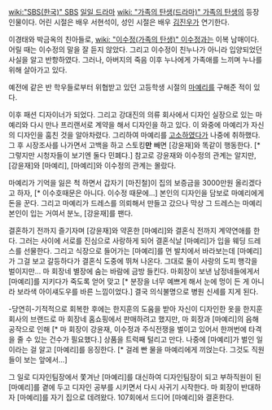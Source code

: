 [[wiki:"SBS(한국)" SBS]] [[일일 드라마]] [[wiki: "가족의 탄생(드라마)" 가족의 탄생]]의 등장 인물이다. 어린 시절은 배우 서현석이, 성인 시절은 배우 [[김진우]]가 연기한다.

이경태와 박금옥의 친아들로, [[wiki: "이수정(가족의 탄생)" 이수정]]과는 이복 남매이다. 어릴 때는 이수정의 말을 잘 듣지 않았다. 그리고 이수정이 친누나가 아니라 입양되었던 사실을 알고 반항하였다. 그러나, 아버지의 죽음 이후 누나에게 가족애를 느끼며 누나를 위해 살아가고 있다. 

예전에 같은 반 학우들로부터 위협받고 있던 고등학생 시절의 [[마예리]]를 구해준 적이 있다.

이후 패션 디자이너가 되었다. 그리고 강대진의 의류 회사에서 디자인 실장으로 있는 마예리와 다시 만나 프리랜서로 계약을 해서 디자인을 하고 있다. 이 와중에 마예리가 자신의 디자인을 훔친 것을 알아차렸다. 그리하여 마예리를 [[고소]]하였다가 나중에 취하했다. 그 후 시장조사를 나가면서 고백을 하고 스토킹'''만''' 빼면 [강윤재]와 똑같이 행동한다. [* 그렇지만 시청자들이 보기엔 둘다 민폐다.] 참고로 강윤재와 이수정의 관계는 알지만, [강윤재]와 [마예리], [마예리]와 이수정의 관계는 몰랐다.

마예리가 기억을 잃은 척 하면서 갑자기 [마진철]이 집의 보증금을 3000만원 올리겠다고 하자, [* 이수호때문은 아니다. 이수정 때문에...] 본인의 디자인을 담보로 마예리에게 돈을 꾼다. 그리고 마예리가 드레스를 의뢰해서 만들고 갔으나 막상 그 드레스는 마예리 본인이 입는 거여서 분노, [강윤재]를 팬다. 

결혼하기 전까지 즐기자며 [강윤재]와 약혼한 [마예리]와 결혼식 전까지 계약연애를 한다. 그러는 사이에 서로를 진심으로 사랑하게 되어 결혼식날 [마예리]가 입을 웨딩 드레스를 선물한다. 그리고 식장으로 들어가는 [마예리]를 먼 발치에서 바라보는데 [마예리]가 그걸 보고 갈등하다가 결혼식 도중에 뛰쳐 나온다. 그대로 둘이 사랑의 도피 행각을 벌이지만... 마 회장네 별장에 숨는 바람에 금방 들킨다. 마회장이 보낸 남정네들에게서 [마예리]를 지키다가 죽도록 얻어 맞고 [* 분장을 너무 예쁘게 해서 눈에 멍이 든 게 아니라 보라색 아이섀도우를 바른 느낌이었다.] 결국 의식불명으로 병원 신세를 지게 된다.

-당연히-기적적으로 회복한 후에는 한지훈의 도움을 받아 자신이 디자인한 옷을 한지훈 회사의 브랜드로 마 회장네 홈쇼핑에서 판매하려고 했지만, 마 회장과 [마예리]의 음해공작으로 인해 [* 마 회장이 강윤재, 이수정과 주식전쟁을 벌이고 있어서 한꺼번에 타격을 줄 수 있는 건수가 필요했다.] 상품을 트럭째 털리고 만다. 나중에 [마예리]가 벌인 일이라는 걸 알고 [마예리]를 응징한다. [* 걸레 빤 물을 마예리에게 끼얹는다. 그것도 직원들이 보는 앞에서...]

그 일로 디자인팀장에서 쫓겨난 [마예리]를 대신하여 디자인팀장이 되고 부하직원이 된 [마예리]를 곁에 두고 디자인 공부를 시키면서 다시 사귀기 시작한다. 마 회장이 반대하자 [마예리]를 자기 집으로 데려왔다. 107회에서 드디어 [마예리]와 결혼한다.
